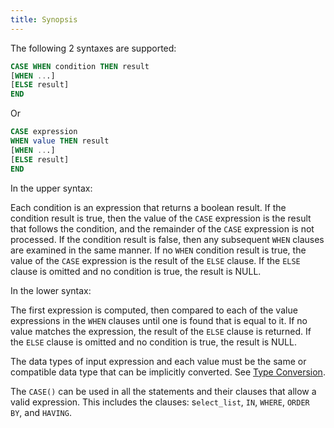 ```yaml
---
title: Synopsis
---
```


The following 2 syntaxes are supported:

```sql
CASE WHEN condition THEN result
[WHEN ...]
[ELSE result]
END
```

Or

```sql
CASE expression
WHEN value THEN result
[WHEN ...]
[ELSE result]
END
```


In the upper syntax:

Each condition is an expression that returns a boolean result. If the condition result is true, then the value of the `CASE` expression is the result that follows the condition, and the remainder of the `CASE` expression is not processed. If the condition result is false, then any subsequent `WHEN` clauses are examined in the same manner. If no `WHEN` condition result is true, the value of the `CASE` expression is the result of the `ELSE` clause. If the `ELSE` clause is omitted and no condition is true, the result is NULL.

In the lower syntax:

The first expression is computed, then compared to each of the value expressions in the `WHEN` clauses until one is found that is equal to it. If no value matches the expression, the result of the `ELSE` clause is returned. If the `ELSE` clause is omitted and no condition is true, the result is NULL.

The data types of input expression and each value must be the same or compatible data type that can be implicitly converted. See [Type Conversion](/sql/data-types/type-conversion).

The `CASE()` can be used in all the statements and their clauses that allow a valid expression. This includes the clauses: s`elect_list`, `IN`, `WHERE`, `ORDER BY`, and `HAVING`.

